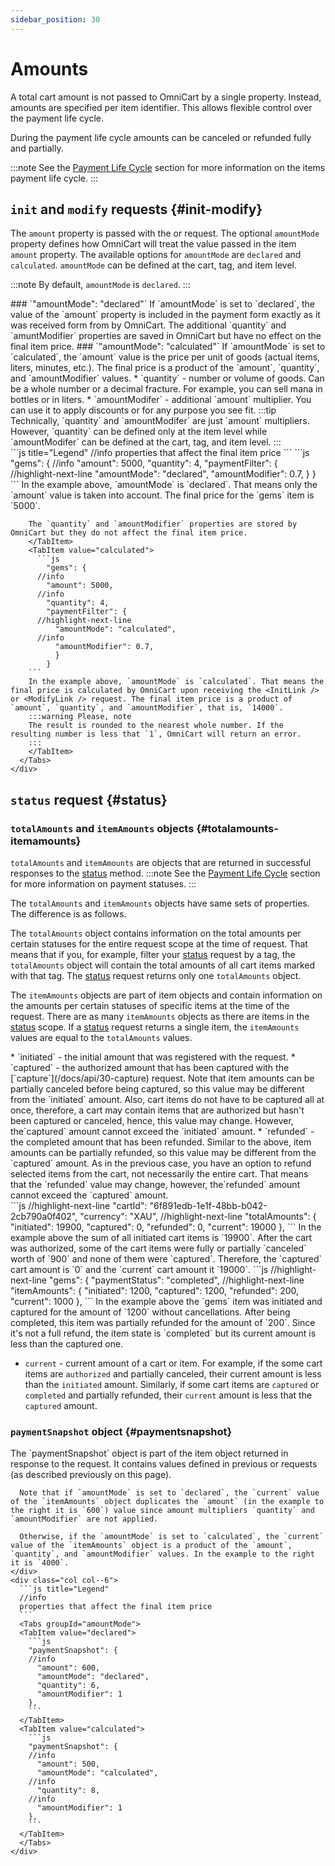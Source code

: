 ```yaml
---
sidebar_position: 30
---
```


# Amounts

A total cart amount is not passed to OmniCart by a single property. Instead, amounts are specified per item identifier. This allows flexible control over the payment life cycle.

During the payment life cycle amounts can be canceled or refunded fully and partially.

:::note
See the [Payment Life Cycle](/docs/concepts/lifecycle) section for more information on the items payment life cycle.
:::

## `init` and `modify` requests {#init-modify}

The `amount` property is passed with the <InitLink /> or <ModifyLink /> request. The optional `amountMode` property defines how OmniCart will treat the value passed in the item `amount` property. The available options for `amountMode` are `declared` and `calculated`. `amountMode` can be defined at the cart, tag, and item level.

:::note
By default, `amountMode` is `declared`.
:::

<div class="container">
  <div class="row">
    <div class="col col--6">
    ### `"amountMode": "declared"`
    If `amountMode` is set to `declared`, the value of the `amount` property is included in the payment form exactly as it was received form from by OmniCart. The additional `quantity` and `amuntModifier`  properties are saved in OmniCart but have no effect on the final item price.
    ### `"amountMode": "calculated"`
    If `amountMode` is set to `calculated`, the `amount` value is the price per unit of goods (actual items, liters, minutes, etc.). The final price is a product of the `amount`, `quantity`, and `amountModifier` values.
    * `quantity` - number or volume of goods. Can be a whole number or a decimal fracture. For example, you can sell mana in bottles or in liters.
    * `amountModifer` - additional `amount` multiplier. You can use it to apply discounts or for any purpose you see fit.
    :::tip
    Technically, `quantity` and `amountModifer` are just `amount` multipliers. However, `quantity` can be defined only at the item level while `amountModifer` can be defined at the cart, tag, and item level.
    :::
    </div>
    <div class="col col--6">
      ```js title="Legend"
        //info
        properties that affect the final item price
      ```
      <Tabs groupId="amountMode">
        <TabItem value="declared">
          ```js
            "gems": {
          //info
            "amount": 5000,
            "quantity": 4,
            "paymentFilter": {
          //highlight-next-line
              "amountMode": "declared",
              "amountModifier": 0.7,
              }
            }
          ```
        In the example above, `amountMode` is `declared`. That means only the `amount` value is taken into account. The final price for the `gems` item is `5000`.
        
        The `quantity` and `amountModifier` properties are stored by OmniCart but they do not affect the final item price.
        </TabItem>
        <TabItem value="calculated">
          ```js
            "gems": {
          //info
            "amount": 5000,
          //info
            "quantity": 4,
            "paymentFilter": {
          //highlight-next-line
              "amountMode": "calculated",
          //info
              "amountModifier": 0.7,
              }
            }
        ```
        In the example above, `amountMode` is `calculated`. That means the final price is calculated by OmniCart upon receiving the <InitLink /> or <ModifyLink /> request. The final item price is a product of `amount`, `quantity`, and `amountModifier`, that is, `14000`.
        :::warning Please, note
        The result is rounded to the nearest whole number. If the resulting number is less that `1`, OmniCart will return an error.
        :::
        </TabItem>
      </Tabs>
    </div>
  </div>
</div>

## `status` request {#status}

### `totalAmounts` and `itemAmounts` objects {#totalamounts-itemamounts}

`totalAmounts` and `itemAmounts` are objects that are returned in successful responses to the [status](/docs/api/15-status) method. 
:::note
See the [Payment Life Cycle](/docs/concepts/lifecycle) section for more information on payment statuses.
:::

The `totalAmounts` and `itemAmounts` objects have same sets of properties. The difference is as follows.

The `totalAmounts` object contains information on the total amounts per certain statuses for the entire request scope at the time of request. That means that if you, for example, filter your [status](/docs/api/15-status) request by a tag, the `totalAmounts` object will contain the total amounts of all cart items marked with that tag. The [status](/docs/api/15-status) request returns only one `totalAmounts` object.

The `itemAmounts` objects are part of item objects and contain information on the amounts per certain statuses of specific items at the time of the request. There are as many `itemAmounts` objects as there are items in the [status](/docs/api/15-status) scope. If a [status](/docs/api/15-status) request returns a single item, the `itemAmounts` values are equal to the `totalAmounts` values.

<div class="container">
  <div class="row">
    <div class="col col--6">
      * `initiated` - the initial amount that was registered with the <InitLink /> request.
      * `captured` - the authorized amount that has been captured with the [`capture`](/docs/api/30-capture) request. Note that item amounts can be partially canceled before being captured, so this value may be different from the `initiated` amount. Also, cart items do not have to be captured all at once, therefore, a cart may contain items that are authorized but hasn't been captured or canceled, hence, this value may change. However, the`captured` amount cannot exceed the `initiated` amount.
      * `refunded` - the completed amount that has been refunded. Similar to the above, item amounts can be partially refunded, so this value may be different from the `captured` amount. As in the previous case, you have an option to refund selected items from the cart, not necessarily the entire cart. That means that the `refunded` value may change, however, the`refunded` amount cannot exceed the `captured` amount.
    </div>
    <div class="col col--6">
      <Tabs>
        <TabItem value="totalAmounts">
          ```js
          //highlight-next-line
          "cartId": "6f891edb-1e1f-48bb-b042-2cb790a0f402",
          "currency": "XAU",
          //highlight-next-line
          "totalAmounts": {
            "initiated": 19900,
            "captured": 0,
            "refunded": 0,
            "current": 19000
          },
          ```
          In the example above the sum of all initiated cart items is `19900`. After the cart was authorized, some of the cart items were fully or partially `canceled` worth of `900` and none of them were `captured`. Therefore, the `captured` cart amount is `0` and the `current` cart amount it `19000`.
        </TabItem>
        <TabItem value="itemAmounts">
          ```js
          //highlight-next-line
          "gems": {
            "paymentStatus": "completed",
          //highlight-next-line
            "itemAmounts": {
              "initiated": 1200,
              "captured": 1200,
              "refunded": 200,
              "current": 1000
            },
          ```
          In the example above the `gems` item was initiated and captured for the amount of `1200` without cancellations. After being completed, this item was partially refunded for the amount of `200`. Since it's not a full refund, the item state is `completed` but its current amount is less than the captured one.
        </TabItem>
      </Tabs>
    </div>
  </div>
</div>

* `current` - current amount of a cart or item. For example, if the some cart items are `authorized` and partially canceled, their current amount is less than the `initiated` amount. Similarly, if some cart items are `captured` or `completed` and partially refunded, their `current` amount is less that the `captured` amount.

### `paymentSnapshot` object {#paymentsnapshot}

<div class="container">
  <div class="row">
    <div class="col col--6">
      The `paymentSnapshot` object is part of the item object returned in response to the <StatusLink /> request. It contains values ​​defined in previous <InitLink /> or <ModifyLink /> requests (as described previously on this page).
      
      Note that if `amountMode` is set to `declared`, the `current` value of the `itemAmounts` object duplicates the `amount` (in the example to the right it is `600`) value since amount multipliers `quantity` and `amountModifier` are not applied.
      
      Otherwise, if the `amountMode` is set to `calculated`, the `current` value of the `itemAmounts` object is a product of the `amount`, `quantity`, and `amountModifier` values. In the example to the right it is `4000`.
    </div>
    <div class="col col--6">
      ```js title="Legend"
      //info
      properties that affect the final item price
      ```
      <Tabs groupId="amountMode">
      <TabItem value="declared">
        ```js
        "paymentSnapshot": {
        //info
          "amount": 600,
          "amountMode": "declared",
          "quantity": 6,
          "amountModifier": 1
        },
        ```
      </TabItem>
      <TabItem value="calculated">
        ```js
        "paymentSnapshot": {
        //info
          "amount": 500,
          "amountMode": "calculated",
        //info
          "quantity": 8,
        //info
          "amountModifier": 1
        },
        ```
      </TabItem>
      </Tabs>
    </div>
  </div>
</div>





